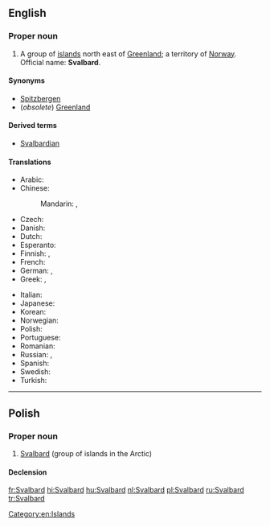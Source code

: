 ==English==
{{wikipedia}}

===Proper noun===
{{en-proper noun}}

# A group of [[island]]s north east of [[Greenland]]; a territory of [[Norway]]. Official name: '''Svalbard'''.

====Synonyms====
* [[Spitzbergen]]
* (''obsolete'') [[Greenland]]

====Derived terms====
* [[Svalbardian]]

====Translations====
{{trans-top|islands north east of Greenland}}
* Arabic: {{t-|ar|سفالبارد|m|tr=sfalbard}}
* Chinese:
*: Mandarin: {{t|cmn|斯瓦爾巴|sc=Hani}},  {{t|cmn|斯瓦尔巴|tr=Sīwǎ'ěrbā|sc=Hani}}
* Czech: {{t+|cs|Špicberky|p}}
* Danish: {{t-|da|Svalbard}}
* Dutch: {{t+|nl|Spitsbergen}}
* Esperanto: {{t-|eo|Svalbardo}}
* Finnish: {{t-|fi|Huippuvuoret}}, {{t-|fi|Svalbard}}
* French: {{t+|fr|Svalbard|m}}
* German: {{t-|de|Svalbard|n}},  {{t-|de|Spitzbergen|n}}
* Greek: {{t-|el|Σφάλμπαρ|m|tr=Sfálbar}},  {{t-|el|Σβάλμπαρντ|m|tr=Sválbard}}
{{trans-mid}}
* Italian: {{t-|it|Svalbard}}
* Japanese: {{t-|ja|スバールバル|tr=Subārubaru}}
* Korean: {{t-|ko|스발바르|tr=Seubalbareu|sc=Hang}}
* Norwegian: {{t-|no|Svalbard}}
* Polish: {{t+|pl|Svalbard|m}}
* Portuguese: {{t-|pt|Svalbard|m}}
* Romanian: {{t-|ro|Svalbard|n}}
* Russian: {{t-|ru|Свальбард|m|tr=Svál'bard}},  {{t-|ru|Шпицберген|m|tr=Špicbérgen}}
* Spanish: {{t-|es|Svalbard|m}}
* Swedish: {{t-|sv|Svalbard}}
* Turkish: {{t+|tr|Svalbard}}
{{trans-bottom}}

[[Category:en:Islands]]

----

==Polish==
{{wikipedia|lang=pl}}

===Proper noun===
{{head|pl|proper noun|g=m}}

# [[#English|Svalbard]] (group of islands in the Arctic)

====Declension====
{{pl-decl-noun-sing|Svalbard|Svalbardu|Svalbardowi|Svalbard|Svalbardem|Svalbardzie|Svalbardzie}}

[[fr:Svalbard]]
[[hi:Svalbard]]
[[hu:Svalbard]]
[[nl:Svalbard]]
[[pl:Svalbard]]
[[ru:Svalbard]]
[[tr:Svalbard]]